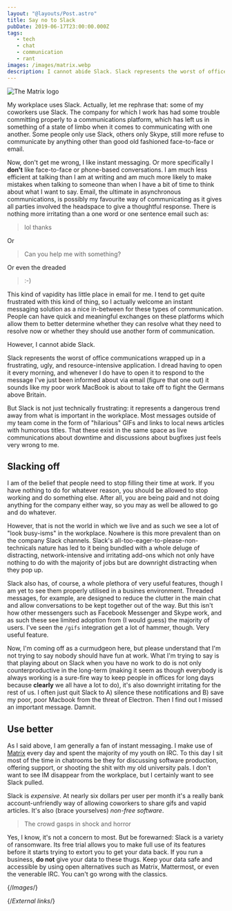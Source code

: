 ```yaml
---
layout: "@layouts/Post.astro"
title: Say no to Slack
pubDate: 2019-06-17T23:00:00.000Z
tags:
   - tech
   - chat
   - communication
   - rant
images: /images/matrix.webp
description: I cannot abide Slack. Slack represents the worst of office communications wrapped up in a frustrating, ugly, and resource-intensive application.
---
```


![The Matrix logo][matrix]

My workplace uses Slack. Actually, let me rephrase that: some of my coworkers use Slack. The company for which I work has had some trouble committing properly to a communications platform, which has left us in something of a state of limbo when it comes to communicating with one another. Some people only use Slack, others only Skype, still more refuse to communicate by anything other than good old fashioned face-to-face or email.

Now, don't get me wrong, I like instant messaging. Or more specifically I **don't** like face-to-face or phone-based conversations. I am much less efficient at talking than I am at writing and am much more likely to make mistakes when talking to someone than when I have a bit of time to think about what I want to say. Email, the ultimate in asynchronous communications, is possibly my favourite way of communicating as it gives all parties involved the headspace to give a thoughtful response. There is nothing more irritating than a one word or one sentence email such as:

> lol thanks

Or

> Can you help me with something?

Or even the dreaded

> :-)

This kind of vapidity has little place in email for me. I tend to get quite frustrated with this kind of thing, so I actually welcome an instant messaging solution as a nice in-between for these types of communication. People can have quick and meaningful exchanges on these platforms which allow them to better determine whether they can resolve what they need to resolve now or whether they should use another form of communication.

However, I cannot abide Slack.

Slack represents the worst of office communications wrapped up in a frustrating, ugly, and resource-intensive application. I dread having to open it every morning, and whenever I do have to open it to respond to the message I've just been informed about via email (figure that one out) it sounds like my poor work MacBook is about to take off to fight the Germans above Britain.

But Slack is not just technically frustrating: it represents a dangerous trend away from what is important in the workplace. Most messages outside of my team come in the form of "hilarious" GIFs and links to local news articles with humorous titles. That these exist in the same space as live communications about downtime and discussions about bugfixes just feels very wrong to me.

## Slacking off

I am of the belief that people need to stop filling their time at work. If you have nothing to do for whatever reason, you should be allowed to stop working and do something else. After all, you are being paid and not doing anything for the company either way, so you may as well be allowed to go and do whatever.

However, that is not the world in which we live and as such we see a lot of "look busy-isms" in the workplace. Nowhere is this more prevalent than on the company Slack channels. Slack's all-too-eager-to-please-non-technicals nature has led to it being bundled with a whole deluge of distracting, network-intensive and irritating add-ons which not only have nothing to do with the majority of jobs but are downright distracting when they pop up.

Slack also has, of course, a whole plethora of very useful features, though I am yet to see them properly utilised in a busines environment. Threaded messages, for example, are designed to reduce the clutter in the main chat and allow conversations to be kept together out of the way. But this isn't how other messengers such as Facebook Messenger and Skype work, and as such these see limited adoption from (I would guess) the majority of users. I've seen the `/gifs` integration get a lot of hammer, though. Very useful feature.

Now, I'm coming off as a curmudgeon here, but please understand that I'm not trying to say nobody should have fun at work. What I'm trying to say is that playing about on Slack when you have no work to do is not only counterproductive in the long-term (making it seem as though everybody is always working is a sure-fire way to keep people in offices for long days because **clearly** we all have a lot to do), it's also downright irritating for the rest of us. I often just quit Slack to A) silence these notifications and B) save my poor, poor Macbook from the threat of Electron. Then I find out I missed an important message. Damnit.

## Use better

As I said above, I am generally a fan of instant messaging. I make use of [Matrix][matrix-homepage] every day and spent the majority of my youth on IRC. To this day I sit most of the time in chatrooms be they for discussing software production, offering support, or shooting the shit with my old university pals. I don't want to see IM disappear from the workplace, but I certainly want to see Slack pulled.

Slack is _expensive_. At nearly six dollars per user per month it's a really bank account-unfriendly way of allowing coworkers to share gifs and vapid articles. It's also (brace yourselves) _non-free software_.

> The crowd gasps in shock and horror

Yes, I know, it's not a concern to most. But be forewarned: Slack is a variety of ransomware. Its free trial allows you to make full use of its features before it starts trying to extort you to get your data back. If you run a business, **do not** give your data to these thugs. Keep your data safe and accessible by using open alternatives such as Matrix, Mattermost, or even the venerable IRC. You can't go wrong with the classics.

{/*Images*/}

[matrix]: /images/matrix.webp

{/*External links*/}

[matrix-homepage]: https://matrix.org
